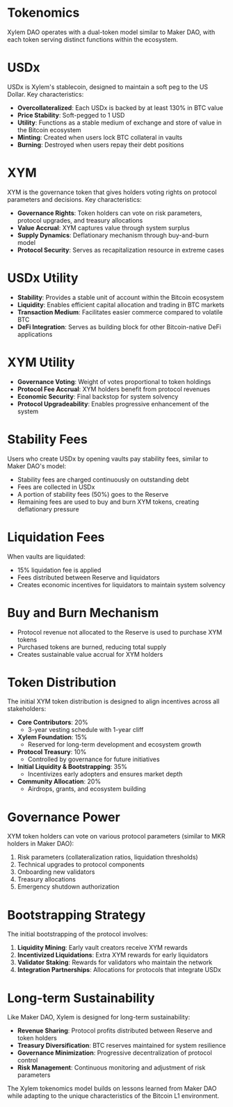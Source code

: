 # Tokenomics

Xylem DAO operates with a dual-token model similar to Maker DAO, with each token serving distinct functions within the ecosystem.

# USDx

USDx is Xylem's stablecoin, designed to maintain a soft peg to the US Dollar. Key characteristics:

- **Overcollateralized**: Each USDx is backed by at least 130% in BTC value
- **Price Stability**: Soft-pegged to 1 USD
- **Utility**: Functions as a stable medium of exchange and store of value in the Bitcoin ecosystem
- **Minting**: Created when users lock BTC collateral in vaults
- **Burning**: Destroyed when users repay their debt positions

# XYM

XYM is the governance token that gives holders voting rights on protocol parameters and decisions. Key characteristics:

- **Governance Rights**: Token holders can vote on risk parameters, protocol upgrades, and treasury allocations
- **Value Accrual**: XYM captures value through system surplus
- **Supply Dynamics**: Deflationary mechanism through buy-and-burn model
- **Protocol Security**: Serves as recapitalization resource in extreme cases

# USDx Utility
- **Stability**: Provides a stable unit of account within the Bitcoin ecosystem
- **Liquidity**: Enables efficient capital allocation and trading in BTC markets
- **Transaction Medium**: Facilitates easier commerce compared to volatile BTC
- **DeFi Integration**: Serves as building block for other Bitcoin-native DeFi applications

# XYM Utility
- **Governance Voting**: Weight of votes proportional to token holdings
- **Protocol Fee Accrual**: XYM holders benefit from protocol revenues
- **Economic Security**: Final backstop for system solvency
- **Protocol Upgradeability**: Enables progressive enhancement of the system

# Stability Fees
Users who create USDx by opening vaults pay stability fees, similar to Maker DAO's model:
- Stability fees are charged continuously on outstanding debt
- Fees are collected in USDx
- A portion of stability fees (50%) goes to the Reserve
- Remaining fees are used to buy and burn XYM tokens, creating deflationary pressure

# Liquidation Fees
When vaults are liquidated:
- 15% liquidation fee is applied
- Fees distributed between Reserve and liquidators
- Creates economic incentives for liquidators to maintain system solvency

# Buy and Burn Mechanism
- Protocol revenue not allocated to the Reserve is used to purchase XYM tokens
- Purchased tokens are burned, reducing total supply
- Creates sustainable value accrual for XYM holders

# Token Distribution

The initial XYM token distribution is designed to align incentives across all stakeholders:

- **Core Contributors**: 20%
  - 3-year vesting schedule with 1-year cliff
- **Xylem Foundation**: 15%
  - Reserved for long-term development and ecosystem growth
- **Protocol Treasury**: 10%
  - Controlled by governance for future initiatives
- **Initial Liquidity & Bootstrapping**: 35%
  - Incentivizes early adopters and ensures market depth
- **Community Allocation**: 20%
  - Airdrops, grants, and ecosystem building

# Governance Power

XYM token holders can vote on various protocol parameters (similar to MKR holders in Maker DAO):

1. Risk parameters (collateralization ratios, liquidation thresholds)
2. Technical upgrades to protocol components
3. Onboarding new validators
4. Treasury allocations
5. Emergency shutdown authorization

# Bootstrapping Strategy

The initial bootstrapping of the protocol involves:

1. **Liquidity Mining**: Early vault creators receive XYM rewards
2. **Incentivized Liquidations**: Extra XYM rewards for early liquidators
3. **Validator Staking**: Rewards for validators who maintain the network
4. **Integration Partnerships**: Allocations for protocols that integrate USDx

# Long-term Sustainability

Like Maker DAO, Xylem is designed for long-term sustainability:

- **Revenue Sharing**: Protocol profits distributed between Reserve and token holders
- **Treasury Diversification**: BTC reserves maintained for system resilience
- **Governance Minimization**: Progressive decentralization of protocol control
- **Risk Management**: Continuous monitoring and adjustment of risk parameters

The Xylem tokenomics model builds on lessons learned from Maker DAO while adapting to the unique characteristics of the Bitcoin L1 environment. 